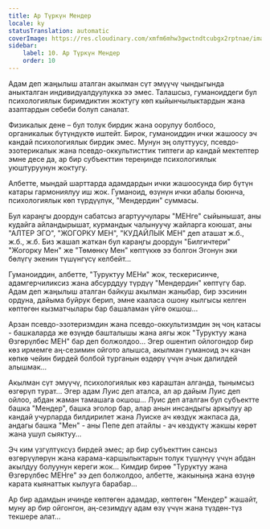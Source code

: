 ```yaml
---
title: Ар Түркүн Мендер
locale: ky
statusTranslation: automatic
coverImage: https://res.cloudinary.com/xmfm6mhw3gwctndtcubgx2rptnae/image/upload/v1740468922/small_cover_tratado_de_psicologia_revolucionaria_a4c0dca4e0.webp
sidebar:
    label: 10. Ар Түркүн Мендер
    order: 10
---
```

Адам деп жаңылыш аталган акылман сүт эмүүчү чындыгында аныкталган индивидуалдуулукка ээ эмес. Талашсыз, гуманоиддеги бул психологиялык биримдиктин жоктугу көп кыйынчылыктардын жана азаптардын себеби болуп саналат.

Физикалык дене – бул толук бирдик жана оорулуу болбосо, органикалык бүтүндүктө иштейт. Бирок, гуманоиддин ички жашоосу эч кандай психологиялык бирдик эмес. Мунун эң олуттуусу, псевдо-эзотерикалык жана псевдо-оккультисттик типтеги ар кандай мектептер эмне десе да, ар бир субъекттин тереңинде психологиялык уюштуруунун жоктугу.

Албетте, мындай шарттарда адамдардын ички жашоосунда бир бүтүн катары гармониялуу иш жок. Гуманоид, өзүнүн ички абалы боюнча, психологиялык көп түрдүүлүк, "Мендердин" суммасы.

Бул караңгы доордун сабатсыз агартуучулары "МЕНге" сыйынышат, аны кудайга айландырышат, курмандык чалынуучу жайларга коюшат, аны "АЛТЕР ЭГО", "ЖОГОРКУ МЕН", "КУДАЙЛЫК МЕН" деп аташат ж.б., ж.б., ж.б. Биз жашап жаткан бул караңгы доордун "Билгичтери" "Жогорку Мен" же "Төмөнкү Мен" көптүккө ээ болгон Эгонун эки бөлүгү экенин түшүнгүсү келбейт...

Гуманоиддин, албетте, "Туруктуу МЕНи" жок, тескерисинче, адамгерчиликсиз жана абсурддуу түрдүү "Мендердин" көптүгү бар. Адам деп жаңылыш аталган байкуш акылман жаныбар, бир ээсинин ордуна, дайыма буйрук берип, эмне кааласа ошону кылгысы келген көптөгөн кызматчылары бар башаламан үйгө окшош...

Арзан псевдо-эзотеризмдин жана псевдо-оккультизмдин эң чоң катасы - башкаларда же өзүңдө башталышы жана аягы жок "Туруктуу жана Өзгөрүлбөс МЕН" бар деп болжолдоо... Эгер ошентип ойлогондор бир көз ирмемге аң-сезимин ойгото алышса, акылман гуманоид эч качан көпкө чейин бирдей болбой турганын өздөрү үчүн ачык далилдей алышмак...

Акылман сүт эмүүчү, психологиялык көз караштан алганда, тынымсыз өзгөрүп турат... Эгер адам Луис деп аталса, ал ар дайым Луис деп ойлоо, абдан жаман тамашага окшош... Луис деп аталган бул субъектте башка "Мендер", башка эголор бар, алар анын инсандыгы аркылуу ар кандай учурларда билдирилет жана Луиске ач көздүк жакпаса да, андагы башка "Мен" - аны Пепе деп атайлы - ач көздүктү жакшы көрөт жана ушул сыяктуу...

Эч ким үзгүлтүксүз бирдей эмес; ар бир субъекттин сансыз өзгөрүүлөрүн жана карама-каршылыктарын толук түшүнүү үчүн абдан акылдуу болуунун кереги жок... Кимдир бирөө "Туруктуу жана Өзгөрүлбөс МЕНге" ээ деп болжолдоо, албетте, жакыныңа жана өзүңө карата кыянаттык кылууга барабар...

Ар бир адамдын ичинде көптөгөн адамдар, көптөгөн "Мендер" жашайт, муну ар бир ойгонгон, аң-сезимдүү адам өзү үчүн жана түздөн-түз текшере алат...

